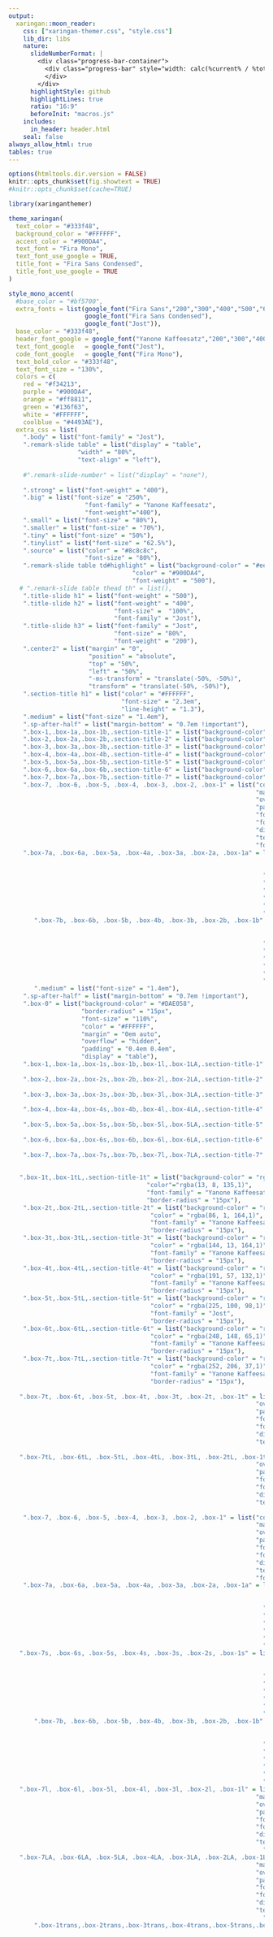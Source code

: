 ```yaml
---
output:
  xaringan::moon_reader:
    css: ["xaringan-themer.css", "style.css"]
    lib_dir: libs
    nature:
      slideNumberFormat: |
        <div class="progress-bar-container">
          <div class="progress-bar" style="width: calc(%current% / %total% * 100%);">
          </div>
        </div>
      highlightStyle: github
      highlightLines: true
      ratio: "16:9"
      beforeInit: "macros.js"
    includes:
      in_header: header.html
    seal: false
always_allow_html: true
tables: true
---
```


```r
options(htmltools.dir.version = FALSE)
knitr::opts_chunk$set(fig.showtext = TRUE)
#knitr::opts_chunk$set(cache=TRUE)
```

```r
library(xaringanthemer)

theme_xaringan(
  text_color = "#333f48",
  background_color = "#FFFFFF",
  accent_color = "#900DA4",
  text_font = "Fira Mono",
  text_font_use_google = TRUE,
  title_font = "Fira Sans Condensed",
  title_font_use_google = TRUE
)

style_mono_accent(
  #base_color = "#bf5700",
  extra_fonts = list(google_font("Fira Sans","200","300","400","500","600"),
                     google_font("Fira Sans Condensed"),
                     google_font("Jost")),
  base_color = "#333f48",
  header_font_google = google_font("Yanone Kaffeesatz","200","300","400","500","600","700"),
  text_font_google   = google_font("Jost"),
  code_font_google   = google_font("Fira Mono"),
  text_bold_color = "#333f48",
  text_font_size = "130%",
  colors = c(
    red = "#f34213",
    purple = "#900DA4",
    orange = "#ff8811",
    green = "#136f63",
    white = "#FFFFFF",
    coolblue = "#4493AE"),
  extra_css = list(
    ".body" = list("font-family" = "Jost"),
    ".remark-slide table" = list("display" = "table",
                   "width" = "80%",
                   "text-align" = "left"),
    
    #".remark-slide-number" = list("display" = "none"),
    
    ".strong" = list("font-weight" = "400"),
    ".big" = list("font-size" = "250%",
                     "font-family" = "Yanone Kaffeesatz",
                     "font-weight"="400"),
    ".small" = list("font-size" = "80%"),
    ".smaller" = list("font-size" = "70%"),
    ".tiny" = list("font-size" = "50%"),
    ".tinylist" = list("font-size" = "62.5%"),
    ".source" = list("color" = "#8c8c8c",
                     "font-size" = "80%"),
    ".remark-slide table td#highlight" = list("background-color" = "#eee1f0",
                                  "color" = "#900DA4",
                                  "font-weight" = "500"),
   # ".remark-slide table thead th" = list(),
    ".title-slide h1" = list("font-weight" = "500"),
    ".title-slide h2" = list("font-weight" = "400",
                             "font-size" =  "100%",
                             "font-family" = "Jost"),
    ".title-slide h3" = list("font-family" = "Jost",
                             "font-size" = "80%",
                             "font-weight" = "200"),
    ".center2" = list("margin" = "0",
                      "position" = "absolute",
                      "top" = "50%",
                      "left" = "50%",
                      "-ms-transform" = "translate(-50%, -50%)",
                      "transform" = "translate(-50%, -50%)"),
    ".section-title h1" = list("color" = "#FFFFFF",
                               "font-size" = "2.3em",
                               "line-height" = "1.3"),
    ".medium" = list("font-size" = "1.4em"),
    ".sp-after-half" = list("margin-bottom" = "0.7em !important"),
    ".box-1,.box-1a,.box-1b,.section-title-1" = list("background-color" = "#5A3D66"),
    ".box-2,.box-2a,.box-2b,.section-title-2" = list("background-color" = "#9442B5"),
    ".box-3,.box-3a,.box-3b,.section-title-3" = list("background-color" = "#4493AE"),
    ".box-4,.box-4a,.box-4b,.section-title-4" = list("background-color" = "#A5AC20"),
    ".box-5,.box-5a,.box-5b,.section-title-5" = list("background-color" = "#DAE058"),
    ".box-6,.box-6a,.box-6b,.section-title-6" = list("background-color" = "#F89441"),
    ".box-7,.box-7a,.box-7b,.section-title-7" = list("background-color" = "#FCCE25"),
    ".box-7, .box-6, .box-5, .box-4, .box-3, .box-2, .box-1" = list("color" = "#FFFFFF",
                                                                    "margin" = "0em auto",
                                                                    "overflow" = "hidden",
                                                                    "padding" = "0.4em 0.4em",
                                                                    "font-weight" = "600",
                                                                    "font-size" = "31px",
                                                                    "display" = "table",
                                                                    "text-align" = "center",
                                                                    "font-family" = "Jost"),
    ".box-7a, .box-6a, .box-5a, .box-4a, .box-3a, .box-2a, .box-1a" = list("color" = "#FFFFFF",
                                                                          "left" = "0px",
                                                                          "overflow" = "hidden",
                                                                      "padding" = "0.4em 0.4em",
                                                                      "font-weight" = "600",
                                                                      "font-size" = "25px",
                                                                      "display" = "table",
                                                                      "text-align" = "center",
                                                                      "font-family" = "Fira Sans"),
       ".box-7b, .box-6b, .box-5b, .box-4b, .box-3b, .box-2b, .box-1b" = list("color" = "#FFFFFF",
                                                                          "left" = "0px",
                                                                          "overflow" = "hidden",
                                                                      "padding" = "0.4em 0.4em",
                                                                      "font-weight" = "600",
                                                                      "font-size" = "25px",
                                                                      "display" = "table",
                                                                      "text-align" = "left",
                                                                      "font-family" = "Fira Sans"),
       ".medium" = list("font-size" = "1.4em"),
    ".sp-after-half" = list("margin-bottom" = "0.7em !important"),
    ".box-0" = list("background-color" = "#DAE058",
                    "border-radius" = "15px",
                    "font-size" = "110%",
                    "color" = "#FFFFFF",
                    "margin" = "0em auto",
                    "overflow" = "hidden",
                    "padding" = "0.4em 0.4em",
                    "display" = "table"),
    ".box-1,.box-1a,.box-1s,.box-1b,.box-1l,.box-1LA,.section-title-1" = list("background-color" = "#5A3D66",
                                                                              "border-radius" = "15px"),
    ".box-2,.box-2a,.box-2s,.box-2b,.box-2l,.box-2LA,.section-title-2" = list("background-color" = "#9442B5",
                                                                              "border-radius" = "15px"),
    ".box-3,.box-3a,.box-3s,.box-3b,.box-3l,.box-3LA,.section-title-3" = list("background-color" = "#4493AE",
                                                                              "border-radius" = "15px"),
    ".box-4,.box-4a,.box-4s,.box-4b,.box-4l,.box-4LA,.section-title-4" = list("background-color" = "#A5AC20",
                                                                              "border-radius" = "15px"),
    ".box-5,.box-5a,.box-5s,.box-5b,.box-5l,.box-5LA,.section-title-5" = list("background-color" = "#DAE058",
                                                                              "border-radius" = "15px"),
    ".box-6,.box-6a,.box-6s,.box-6b,.box-6l,.box-6LA,.section-title-6" = list("background-color" = "#F89441",
                                                                              "border-radius" = "15px"),
    ".box-7,.box-7a,.box-7s,.box-7b,.box-7l,.box-7LA,.section-title-7" = list("background-color" = "#FCCE25",
                                                                              "border-radius" = "15px"),
   
   ".box-1t,.box-1tL,.section-title-1t" = list("background-color" = "rgba(13, 8, 135,0.3)",
                                      "color"="rgba(13, 8, 135,1)",
                                      "font-family" = "Yanone Kaffeesatz",
                                      "border-radius" = "15px"),
    ".box-2t,.box-2tL,.section-title-2t" = list("background-color" = "rgba(86, 1, 164,0.3)",
                                       "color" = "rgba(86, 1, 164,1)",
                                       "font-family" = "Yanone Kaffeesatz",
                                       "border-radius" = "15px"),
    ".box-3t,.box-3tL,.section-title-3t" = list("background-color" = "rgba(144, 13, 164,0.3)",
                                       "color" = "rgba(144, 13, 164,1)",
                                       "font-family" = "Yanone Kaffeesatz",
                                       "border-radius" = "15px"),
    ".box-4t,.box-4tL,.section-title-4t" = list("background-color" = "rgba(191, 57, 132,0.3)",
                                       "color" = "rgba(191, 57, 132,1)",
                                       "font-family" = "Yanone Kaffeesatz",
                                       "border-radius" = "15px"),
    ".box-5t,.box-5tL,.section-title-5t" = list("background-color" = "rgba(225, 100, 98,0.3)",
                                       "color" = "rgba(225, 100, 98,1)",
                                       "font-family" = "Jost",
                                       "border-radius" = "15px"),
    ".box-6t,.box-6tL,.section-title-6t" = list("background-color" = "rgba(248, 148, 65,0.3)",
                                       "color" = "rgba(248, 148, 65,1)",
                                       "font-family" = "Yanone Kaffeesatz",
                                       "border-radius" = "15px"),
    ".box-7t,.box-7tL,.section-title-7t" = list("background-color" = "rgba(252, 206, 37,0.3)",
                                       "color" = "rgba(252, 206, 37,1)",
                                       "font-family" = "Yanone Kaffeesatz",
                                       "border-radius" = "15px"),
   
   ".box-7t, .box-6t, .box-5t, .box-4t, .box-3t, .box-2t, .box-1t" = list("margin" = "0em auto",
                                                                    "overflow" = "hidden",
                                                                    "padding" = "0.4em 0.4em",
                                                                    "font-weight" = "600",
                                                                    "font-size" = "25px",
                                                                    "display" = "table",
                                                                    "text-align" = "center"),
   
   ".box-7tL, .box-6tL, .box-5tL, .box-4tL, .box-3tL, .box-2tL, .box-1tL" = list("margin" = "0em auto",
                                                                    "overflow" = "hidden",
                                                                    "padding" = "0.4em 0.4em",
                                                                    "font-weight" = "600",
                                                                    "font-size" = "50px",
                                                                    "display" = "table",
                                                                    "text-align" = "center"),
   
    ".box-7, .box-6, .box-5, .box-4, .box-3, .box-2, .box-1" = list("color" = "#FFFFFF",
                                                                    "margin" = "0em auto",
                                                                    "overflow" = "hidden",
                                                                    "padding" = "0.4em 0.4em",
                                                                    "font-weight" = "600",
                                                                    "font-size" = "31px",
                                                                    "display" = "table",
                                                                    "text-align" = "center",
                                                                    "font-family" = "Jost"),
    ".box-7a, .box-6a, .box-5a, .box-4a, .box-3a, .box-2a, .box-1a" = list("color" = "#FFFFFF",
                                                                          "left" = "0px",
                                                                          "overflow" = "hidden",
                                                                      "padding" = "0.4em 0.4em",
                                                                      "font-weight" = "600",
                                                                      "font-size" = "25px",
                                                                      "display" = "table",
                                                                      "text-align" = "center",
                                                                      "font-family" = "Yanone Kaffeesatz"),
   ".box-7s, .box-6s, .box-5s, .box-4s, .box-3s, .box-2s, .box-1s" = list("color" = "#FFFFFF",
                                                                          "left" = "0px",
                                                                          "overflow" = "hidden",
                                                                      "padding" = "0.2em 0.2em",
                                                                      "font-weight" = "400",
                                                                      "font-size" = "100%",
                                                                      "display" = "inline",
                                                                      "text-align" = "center",
                                                                      "font-family" = "Yanone Kaffeesatz"),
       ".box-7b, .box-6b, .box-5b, .box-4b, .box-3b, .box-2b, .box-1b" = list("color" = "#FFFFFF",
                                                                          "left" = "0px",
                                                                          "overflow" = "hidden",
                                                                      "padding" = "0.4em 0.4em",
                                                                      "font-weight" = "600",
                                                                      "font-size" = "25px",
                                                                      "display" = "table",
                                                                      "text-align" = "left",
                                                                      "font-family" = "Yanone Kaffeesatz"),
   ".box-7l, .box-6l, .box-5l, .box-4l, .box-3l, .box-2l, .box-1l" = list("color" = "#FFFFFF",
                                                                    "margin" = "0em auto",
                                                                    "overflow" = "hidden",
                                                                    "padding" = "0.4em 0.4em",
                                                                    "font-weight" = "600",
                                                                    "font-size" = "45px",
                                                                    "display" = "table",
                                                                    "text-align" = "center",
                                                                      "font-family" = "Yanone Kaffeesatz"),
   ".box-7LA, .box-6LA, .box-5LA, .box-4LA, .box-3LA, .box-2LA, .box-1LA" = list("color" = "#FFFFFF",
                                                                    "margin" = "0em auto",
                                                                    "overflow" = "hidden",
                                                                    "padding" = "0.4em 0.4em",
                                                                    "font-weight" = "600",
                                                                    "font-size" = "55px",
                                                                    "display" = "table",
                                                                    "text-align" = "center",
                                                                      "font-family" = "Yanone Kaffeesatz"),
       ".box-1trans,.box-2trans,.box-3trans,.box-4trans,.box-5trans,.box-6trans,.box-7trans" = list("background-color" = "#FFFFFF",
                                                                                                 "font-family" = "Yanone Kaffeesatz",
                                                                                                 "border-radius" = "15px",
                                                                                                 "margin" = "0em auto",
                                                                                                 "overflow" = "hidden",
                                                                                                 "padding" = "0.4em 0.4em",
                                                                                                 "font-weight" = "600",
                                                                                                 "font-size" = "24px",
                                                                                                 "display" = "table",
                                                                                                 "text-align" = "center",
                                                                                                 "border-width" = "thick",
                                                                                                 "color" = "#333f48"),
   
       ".box-1Trans,.box-2Trans,.box-3Trans,.box-4Trans,.box-5Trans,.box-6Trans,.box-7Trans" = list("background-color" = "#FFFFFF",
                                                                                                 "font-family" = "Yanone Kaffeesatz",
                                                                                                 "border-radius" = "15px",
                                                                                                 "margin" = "0em auto",
                                                                                                 "overflow" = "hidden",
                                                                                                 "padding" = "0.4em 0.4em",
                                                                                                 "font-weight" = "600",
                                                                                                 "font-size" = "51px",
                                                                                                 "display" = "table",
                                                                                                 "text-align" = "center",
                                                                                                 "border-width" = "thick",
                                                                                                 "color" = "#333f48"),
   
       ".box-1transl,.box-2transl,.box-3transl,.box-4transl,.box-5transl,.box-6transl,.box-7transl" = list("background-color" = "#FFFFFF",
                                                                                                           "font-family" = "Yanone Kaffeesatz",
                                                                                                           "border-radius" = "15px",
                                                                                                           "left" = "0px",
                                                                                                           "overflow" = "hidden",
                                                                                                           "padding" = "0.4em 0.4em",
                                                                                                           "font-weight" = "600",
                                                                                                           "font-size" = "31px",
                                                                                                           "display" = "table",
                                                                                                           "text-align" = "left",
                                                                                                           "border-width" = "thick",
                                                                                                           "color" = "#333f48"),
   
   
    ".box-1trans,.box-1transl,.box-1Trans" = list("border"="5px solid #5A3D66"),
    ".box-2trans,.box-2transl,.box-2Trans" = list("border"="5px solid #9442B5"),
    ".box-3trans,.box-3transl,.box-3Trans" = list("border"="5px solid #4493AE"),
    ".box-4trans,.box-4transl,.box-4Trans" = list("border"="5px solid #A5AC20"),
    ".box-5trans,.box-5transl,.box-5Trans" = list("border"="5px solid #DAE058"),
    ".box-6trans,.box-6transl,.box-6Trans" = list("border"="5px solid rgba(248, 148, 65,1)"),
    ".box-7trans,.box-7transl,.box-7Trans" = list("border"="5px solid rgba(252, 206, 37,1)"),
   
   ".image-80 img" = list("scale" = "80%"),
   ".pull-left-little_l" = list("float" = "left",
                                "width" = "57%"),
   ".pull-right-little_l" = list("float" = "right",
                                "width" = "37%"),
   ".pull-left-little_r" = list("float" = "left",
                                "width" = "27%"),
   ".pull-right-little_r" = list("float" = "right",
                                "width" = "67%")

  )
)

#,"li" = list("font-size" = "150%")
#    "li" = list("font-size" = "110%"),
#    "ul" = list("font-size" = "110%"),
#color palette
#5601A4
#900DA4
#F89441
#FCCE25
```

```r
library(knitr)
library(showtext)
library(xaringanExtra)

options(knitr.table.format = "html") 

#xaringanExtra::use_scribble()

```

```r
font_add_google("Fira Sans Condensed", "Fira Sans Condensed")
font_add_google("Fira Sans", "Fira Sans")
font_add_google("Jost", "Jost")
```

```r
library(tidyverse)
library(ggthemes)
library(ggplot2)
library(firasans)
library(hrbrthemes)
library(extrafont)
library(RColorBrewer)
library(viridis)
library(firasans)
library(hrbrthemes)
library(extrafont)
library(gridExtra)
library(pBrackets)
library(patchwork)
library(kableExtra)

#loadfonts(device = "win")

options(scipen = 0)
```

class: inverse, center, middle

<br>

.left[
<h1 class="title-own">Beyond Exclusion:<br/>The Role of High-Stake Testing on Attendance the Day of the Test</h1>]

.pull-left-little_l[
<br>
<br>
<br>
<br>
<br>
<br>

.left[.small[AEFP Conference<br>March 14th, 2024]]]

.pull-right-little_l[
<br>
.small[.right[Magdalena Bennett&nbsp;&nbsp;&nbsp;<br>*The University of Texas at Austin*&nbsp;&nbsp;&nbsp;]]

<br>
.small[.right[Christopher Neilson&nbsp;&nbsp;&nbsp;<br>*Yale University*&nbsp;&nbsp;&nbsp;]]

<br>
.small[.right[Nicolás Rojas&nbsp;&nbsp;&nbsp;<br>*Columbia University*&nbsp;&nbsp;&nbsp;]]

]
<br>
<br>
<br>


---
# Motivation

- Results from **.coolblue[high-stakes tests]** widely used in education policy
   
   - E.g. funding, promotions, school closures, school choice, etc.
<br>
<br>
--

- **.coolblue[Assumption]**: Standardize tests used as a proxy of school quality
<br>
<br>
--

- **.coolblue[Multiple issues]** with the use of standardized tests:

  - Teaching to the test/explicit cheating.
  
  - Correlation with SES.
  
  - **.coolblue[Non-representative patterns of attendance.]**
  
---
# Motivation

- Prior literature related to student exclusion:

  - Reclassification of low-performers as students with disabilities .small[(e.g. Figlio & Loeb, 2011; Figlio & Getzler, 2007; Cullen & Reback, 2006)]
  - Use of disciplinary measures to exclude low-performers .small[(Figlio, 2006)]

--
<br>
<br>
- Some studies analyzing the **.coolblue[effect of attendance manipulation in Chile]**
  
  - Distortion in quality signals .small[(Cuesta et al., 2020)]
  - Manipulation for specific vulnerable schools (SEP) to raise scores .small[(Feigenberg et al., 2019; Quezada & Hippel, 2017)]

--
<br>
<br>
- Schools have **.coolblue[incentives]** to game the system

  - Especially in **.coolblue[high-accountability settings]**

---
# This paper

**.coolblue[Attendance Patterns]**

- Event study approach:

  - *How do these exclusions patterns look like? Are these the same for every (type of) school and every grade?*
  
  - Focus beyond bottom performers
  
  - Robustness checks for alternative mechanisms

--

**.coolblue[Imputation Policies]**

- Machine learning prediction:

  - Identification of schools that are most likely gaming the system
  
  - Consequences of blanket policies in imputation of scores

---
background-position: 50% 50%
class: left, middle, inverse
<br>
<br>
<br>
<br>
<br>
<br>
<br>
.big[
Context of the Study and Data
]

---
# The Chilean context: Standardized testing

- Chile has a **.coolblue[universal voucher system]** (school choice)

--
<br>
<br>

- Universal standardized testing since 1980's (SIMCE)
  
  - For all 4th graders; then extended to other grades.

--
<br>
<br>

- SIMCE as **.coolblue[high-stake]** testing:

  - Results widely available in a universal voucher system
  
  - Tied to teachers' bonuses
  
  - Tied to budget restrictions and school closures
  
---
# Data Available

- **.coolblue[Standardized tests 2011-2018 (SIMCE)]**

  - Scores at student and school level for different subjects (Math, Language, History, and Science)
  
  - Student's socioeconomic characterization (parental questionnaire)

--
<br>
<br>

- **.coolblue[Daily attendance data 2011-2018 (SIGE)]**

  - Use for voucher payments (each day has &#126; 2.5 million records)
  
--
<br>
<br>

- **.coolblue[GPA Performance 2011-2018 (Rendimiento)]**

  - Use GPA performance deciles within school-grade
  
--

**.coolblue[Summary:]** $\approx$ 5,500 schools per year, across 5 grades (2nd-10th) $\rightarrow$ over 1,000,000 students per year.


---
background-position: 50% 50%
class: left, middle, inverse
<br>
<br>
<br>
<br>
<br>
<br>
<br>
.big[
Attendance Patterns for the Day of the Test
]


---
# Empirical approach for difference in attendance

- Event study centered around the day of the test (T=0):

$$Y_{ipsgt} = \sum_{P=1}^5\sum_{T=-4}^5 \tau^{PT}D^{PT}_{ipsgt} + \gamma_{pt} +\alpha_i + \epsilon_{ipsgt}$$

Where
- $Y_{ipsgt}$: Binary attendance for student $i$, from GPA group $p$, in school $s$ and grade $g$, for day $t$.

- $D^{PT}_{ipsgt}$: Indicator variables (lags and leads) for students that belong to a tested grade.

---
# Clear difference in attendance by performance for 2nd grade

```r
library(ggplot2)
library(tidyverse)
library(hrbrthemes)
library(firasans)
library(haven)
library(scales)
library(patchwork)

# Directories
dir_data <- "C:/Users/mc72574/Dropbox/UT/UT Research/Asistencia/archivos_mai_18032022/"
dir_output <- "C:/Users/mc72574/Dropbox/Hugo/Sites/presentations/content/presentations/Attendance/Salem_20220405/images/"

# Color palettes:
text_color <- "#333f48"
#cols <- c("#0D0887","#5601A4","#900DA4","#BF3984","#E16462","#F89441","#FCCE25")
#cols <- c("#003f5c","#58508d","#bc5090","#ff6361","#ffa600")
cols <- c("#5A3D66","#9442B5","#4493AE","#A5AC20","#DAE058")

results <- haven::read_dta(paste0(dir_data, "results.dta"))


# Builds a function that generates a graph 
graph_maker <- function(nyear, ngrado){
  graph <- ggplot(data = results %>% 
                    filter(agno == nyear & grado == ngrado & mod == 3 & gpa == 1)) + 
    geom_line(aes( y = est*100, x = t,  color = "LP (D1)")) + 
    geom_line(aes( y = cil*100, x = t, color = "LP (D1)"), linetype = "dashed") +
    geom_line(aes( y = ciu*100, x = t, color = "LP (D1)"), linetype = "dashed") +
    geom_point(aes( y = est*100, x = t, color = "LP (D1)", fill = "LP (D1)"), size = 3, pch=21, stroke = 1.1) + 
    geom_line(data = results %>% 
                filter(agno == nyear & grado == ngrado & mod == 3 & gpa == 4), aes( y = est*100, x = t, color = "HP (D10)")) + 
    geom_line(data = results %>% 
                filter(agno == nyear & grado == ngrado & mod == 3 & gpa == 4), aes( y = cil*100, x = t, color = "HP (D10)"), linetype = "dashed") +
    geom_line(data = results %>% 
                filter(agno == nyear & grado == ngrado & mod == 3 & gpa == 4), aes( y = ciu*100, x = t, color = "HP (D10)"), linetype = "dashed") +
    geom_point(data = results %>% 
                 filter(agno == nyear & grado == ngrado & mod == 3 & gpa == 4), aes( y = est*100, x = t, color = "HP (D10)",
                                                                                     fill = "HP (D10)"),
               size = 3, pch = 21, stroke = 1.1) + 
    geom_hline(yintercept = 0) + 
    #geom_hline(yintercept = -4, color = "gray" ) + 
    #geom_hline(yintercept = 4, color = "gray") + 
    geom_vline(xintercept = 0, color = text_color, linetype = "dashed", lwd = 0.8) +
    scale_x_continuous( labels = scales::number_format(accuracy = 1), breaks = -5:5 ) +
    scale_y_continuous( breaks = seq(from = -8, to = 8, by = 2), lim = c(-8, 8), 
                        labels = dollar_format(suffix = "", prefix = "") ) + 
    xlab("Days since test") + ylab("Event study estimate (pp)")+
    theme_ipsum_fsc() +
    theme(plot.margin=unit(c(1,1,1.5,1.2),"cm"),
          panel.grid.major.x = element_blank(),
          panel.grid.minor.x = element_blank(),
          #panel.grid.major.y = element_blank(),
          panel.grid.minor.y = element_blank(),
          axis.line = element_line(colour = "dark grey"))+
    scale_color_manual(values=c(cols[3], cols[4]), name = "Estimate",
                       labels = c("10th GPA Decile", "1st GPA Decile")) + 
    scale_fill_manual(values=c(alpha(cols[3],0.8), alpha(cols[4],0.8)), name = "Estimate",
                      labels = c("10th GPA Decile", "1st GPA Decile")) + 
    theme(legend.position = c(0.9,0.9)) +
    theme(axis.title.x = element_text(size=18),#margin = margin(t = 10, r = 0, b = 0, l = 0)),
          axis.text.x = element_text(size=14),
          axis.title.y = element_text(size=18),#margin = margin(t = 0, r = 10, b = 0, l = 0)),
          axis.text.y = element_text(size=14),
          plot.title = element_text(size=30),
          legend.title = element_blank())
  if (ngrado != 2) {
    graph <- graph + geom_vline(xintercept = 1, color = text_color, linetype = "dashed", lwd=0.8) 
  }
  return(graph)
}

g2 <- graph_maker(2014, 2) #+ ggtitle("2nd grade") + theme(plot.title = element_text(hjust = 0))
g4 <- graph_maker(2014, 4) #+ ggtitle("4th grade") + theme(plot.title = element_text(hjust = 0))
g6 <- graph_maker(2014, 6) #+ ggtitle("6th grade") + theme(plot.title = element_text(hjust = 0))
g8 <- graph_maker(2014, 8) #+ ggtitle("8th grade") + theme(plot.title = element_text(hjust = 0))
g10 <- graph_maker(2014, 10) #+ ggtitle("10th grade") + theme(plot.title = element_text(hjust = 0))

g2
```

---
# No effect on lower performers for 10th grade

```r
g10
```

---
# Attendance patterns differ by grade

```r
library(lemon)

temp1 <- haven::read_dta(paste0(dir_data, "temp_t3.dta"))
round_esp <- function(var){
  trunc(round(var, digits = 2)*100)/100
}
# Data to build the graph 
data_graph1 <- temp1 %>%
  dplyr::select(- stakes) %>% 
  filter(agno == 2014) %>%  
  pivot_longer(.,  starts_with("est") | starts_with("se") | starts_with("pval"), names_to = "variable", values_to = "est") %>% 
  mutate(variable = as.factor(variable)) %>% 
  mutate(variable = recode_factor(variable, `est1` = "D1", `est2` = "D2", `est3` = "D3D8", `est4` = "D9", `est5` = "D10", `est98` = "D10-D1", `est97` = "All")) %>% 
  filter(str_detect(variable, "se") == F & str_detect(variable, "pval") == F) %>%
  mutate(est = est*100) 

data_graph2 <- temp1 %>%
  dplyr::select(- stakes) %>% 
  filter(agno == 2014) %>%  
  pivot_longer(.,  starts_with("est") | starts_with("se") | starts_with("pval"), names_to = "variable", values_to = "se") %>% 
  mutate(variable = as.factor(variable)) %>% 
  mutate(variable = recode_factor(variable, `se1` = "D1", `se2` = "D2", `se3` = "D3D8", `se4` = "D9", `se5` = "D10", `se98` = "D10-D1", `se97` = "All")) %>% 
  filter(str_detect(variable, "est") == F & str_detect(variable, "pval") == F) %>%
  mutate(se = se*100) 

data_graph = left_join(data_graph1, data_graph2, by = c("grado", "agno", "variable"))
  
data_graph = data_graph %>% mutate(cih = est+1.96*se,
                                   cil = est-1.96+se)

gr <- data_graph  %>% 
  filter(variable != "All" & variable != "D10-D1") %>% 
  mutate(grado = as.factor(grado) %>% 
           forcats::fct_relevel("6", "8", "10", "2", "4") %>% 
           recode_factor(`6` = "6th Grade", `8` = "8th Grade", `10` = "10th Grade", `2` = "2nd Grade", `4` = "4th Grade"),
         variable =  variable %>% recode_factor(`D1` = "1st Decile", `D2` = "2nd Decile", `D3D8` = "3rd-8th Decile", `D9` = "9th decile", `D10` = "10th decile")) %>% 
  ggplot(., aes(x = variable, y = est)) +
  geom_segment( aes(x = variable, xend = variable, y = est-1.96*se, yend = est + 1.96*se), color = "grey") + 
    geom_hline(yintercept = 0, color = "grey") + 
  geom_hline(yintercept = 0, color = "grey") +  
  geom_hline(yintercept = -4, color = "grey90") +
  geom_hline(yintercept = -6, color = "grey90") + 
  geom_hline(yintercept = 4, color = "grey90") +  
  geom_hline(yintercept = 6, color = "grey90") +
  geom_hline(yintercept = -2, color = "grey90") +
  geom_hline(yintercept = 2, color = "grey90") + 
  geom_point( aes(x = variable, y = est, color = variable, fill=variable), pch = 21, size = 1, stroke = 1.1) +
  #theme_light() +
  theme(
    panel.grid.major.x = element_blank(),
    panel.border = element_blank(),
    axis.ticks.x = element_blank()
  ) +
  xlab("\n GPA Performance") +
  ylab("Change in Attendance (pp) \n") + theme_ipsum_fsc() + 
  scale_y_continuous(limits= c(-8, 4), breaks =  seq(from = -8, to = 4, by = 2), labels = dollar_format(suffix = "", prefix = "")) + 
  facet_wrap(~grado, ncol = 3, as.table = F) + 
  scale_colour_discrete("GPA") + 
  theme(legend.title.align=0.5) + 
  scale_x_discrete(labels=c("1st Decile" = "D1", "2nd Decile" = "D2", "3rd-8th Decile" = "D3D8",
                            "9th decile" = "D9", "10th decile" = "D10")) + 
  scale_color_manual("GPA", values = c(cols[1], cols[2], cols[3], cols[4], cols[5])) + 
  scale_fill_manual("GPA", values = c(alpha(cols[1],0.8), alpha(cols[2],0.8), alpha(cols[3],0.8), 
                                      alpha(cols[4],0.8), alpha(cols[5],0.8))) + 
  theme_ipsum_fsc(plot_title_face = "bold",plot_title_size = 20) +
  labs(caption = "Note: 95% CI in grey. \n These results are for the year 2014.", color = text_color) +
      theme(plot.margin=unit(c(1,1,1.5,1.2),"cm"),
          panel.grid.major.x = element_blank(),
          panel.grid.minor.x = element_blank(),
          panel.grid.major.y = element_blank(),
          panel.grid.minor.y = element_blank(),
          axis.line = element_line(colour = "dark grey")) +
  theme(axis.text=element_text(size = 14), axis.title = element_text(size = 16,face="bold")) + 
  theme(legend.title = element_text(size = 14, face = "bold"), 
        legend.text = element_text( size = 12),
        strip.text = element_text(size = 14, family = "Fira Sans Condensed"), 
        plot.caption = element_text(size = 12))

shift_legend2 <- function(p) {
  # ...
  # to grob
  gp <- ggplotGrob(p)
  facet.panels <- grep("^panel", gp[["layout"]][["name"]])
  empty.facet.panels <- sapply(facet.panels, function(i) "zeroGrob" %in% class(gp[["grobs"]][[i]]))
  empty.facet.panels <- facet.panels[empty.facet.panels]
  
  # establish name of empty panels
  empty.facet.panels <- gp[["layout"]][empty.facet.panels, ]
  names <- empty.facet.panels$name
  # example of names:
  #[1] "panel-3-2" "panel-3-3"
  
  # now we just need a simple call to reposition the legend
  reposition_legend(p, 'center', panel=names)
}

shift_legend2(gr)
```

---
# Potential mechanisms that explain these patterns

<br>

- Students are **.coolblue[excluded due to other reasons]** (justified)


- Low-performing students are **.coolblue[less aware of the test]**


- Students experience a **.coolblue[disutility from testing]**


- Schools directly **.coolblue[(des)incentivize attendance of (lower)higher performers]**

---
# Differences in communication and incentives between high and low performers

- 2017 survey for students in test-taking grades.

```r
tab4th <- read.csv("https://raw.githubusercontent.com/maibennett/presentations/main/content/presentations/Attendance/Salem_20220405/images/survey_4th.csv")

tab10th <- read.csv("https://raw.githubusercontent.com/maibennett/presentations/main/content/presentations/Attendance/Salem_20220405/images/survey_10th.csv")

kableExtra::kable(tab4th, align = "lcccc", caption = "Results for 4th Grade",
             col.names = c('GPA Decile', 'Told', 'Notification', 'Preparation', 'Grades'), format = "html") %>% 
  kable_paper(bootstrap_options = c("hover","condensed"), full_width = FALSE)
```


---
# Differences in communication and incentives between high and low performers

- 2017 survey for students in test-taking grades.

```r
tab10th %>% kbl(align = "lcccc", caption = "Results for 10th Grade",
             col.names = c('GPA Decile', 'Told', 'Notification', 'Preparation', 'Grades'), format = "html") %>% 
  kable_paper(bootstrap_options = c("hover","condensed"), full_width = FALSE)
```

---
# No evidence of self-selection from students because of testing

.pull-left[
- Students experience a **.coolblue[disutility from testing]**?

  - Use of **.coolblue[no-stake test]** applied to schools (~300 schools per year) $\rightarrow$ No effect on attendance

]

.pull-right[
.small[
```r
tab_no_stakes <- read.csv("https://raw.githubusercontent.com/maibennett/presentations/main/content/presentations/Attendance/Salem_20220405/data/no_stake_results.csv")

kableExtra::kable(tab_no_stakes, align = "lccccc", caption = "Results for No-Stakes Test",
             col.names = c('Grade - Year', 'D1', 'D2', 'D3D8', 'D9', 'D10'), format = "html") %>% 
  kable_paper(bootstrap_options = c("hover","condensed"), full_width = FALSE)
```
]
]

---
background-position: 50% 50%
class: left, middle, inverse
<br>
<br>
<br>
<br>
<br>
<br>
<br>
.big[
Predicting the Counterfactual
]

---
# How do these results compare to predicted counterfactual?

- Can we use **.coolblue[this existing rich panel data]** to predict attendance on the day of the test *as if it was a regular day*?

--
<br>
<br>

- Use **.coolblue[GPBoost]** (Sigrist, 2020) with panel data for **.coolblue[attendance prediction]** 
  
  - Combines Gaussian Processes and Gradient Boosting.
  
  - Model includes random effects for both student and date.
  
  - Predictor variables include day of the week, grade, GPA group, and sibling's attendance. 
  
--
<br>
<br>

- Use data between 1st and 5th grade (2017) in the Metropolitan region - 4th grade is treated: 

  - Data **.coolblue[before]** the test to **.coolblue[predict attendance on the day of the test]**.


---
# Overall predictions over performance distribution

```r
dir_data2 = "C:/Users/mc72574/Dropbox/UT/UT Research/Asistencia/"

df_final= read.csv(paste0(dir_data2,"data/working/boxplot_data_xgboost2017_v7.csv"))

df_final = read.csv("https://raw.githubusercontent.com/maibennett/presentations/main/content/presentations/Attendance/AEFP_2024/data/boxplot_data_xgboost2017_v7.csv")

df_final$GPA_pos = factor(df_final$GPA_pos, levels = c("D1","D2","D3D8","D9","D10"))

df_final = df_final %>% mutate(upper = mean_outcome + sd_outcome,
                               lower = mean_outcome - sd_outcome,
                               upper = ifelse(upper>1, 1, upper))

df_final2 = df_final %>% group_by(GPA_pos, grade_treat) %>%
  mutate(diff_mean = mean_outcome[1] - mean_outcome[2]) %>% ungroup()

g1 = ggplot(data = df_final, aes(x = GPA_pos, y = mean_outcome*100, fill = factor(type), color = factor(type))) + 
  geom_point(pch = 21, position = position_dodge(width = 1), alpha=.6, size = 4) +
  geom_errorbar(aes(x=GPA_pos, ymin=(lower)*100, 
                    ymax=(upper)*100, color = factor(type)), 
                width=0.2, alpha=0.9, linewidth=0.6,
                position = position_dodge(width = 1))+
  geom_vline(aes(xintercept = 1.5), lty = 2, color = "lightgrey") +
  geom_vline(aes(xintercept = 2.5), lty = 2, color = "lightgrey") +
  geom_vline(aes(xintercept = 3.5), lty = 2, color = "lightgrey") +
  geom_vline(aes(xintercept = 4.5), lty = 2, color = "lightgrey") +
  scale_y_continuous(limits=c(0,100),oob = rescale_none) +
  scale_color_manual(values = c(cols[3],cols[5])) +
  scale_fill_manual(values = c(alpha(cols[3],0.8),alpha(cols[5],0.8))) +
  theme_bw()+
  xlab("GPA deciles") + ylab("% Attendance") +
  #ggplot2::annotate("text", x = 10, y = 6, label = "Adj. R2 = 0.48", size = 6, colour = "dark grey", hjust=0,family="Fira Sans Condensed") +
  theme_ipsum_fsc(plot_title_face = "bold",plot_title_size = 24) + #plain
  theme(plot.margin=unit(c(1,1,1.5,1.2),"cm"),
        panel.grid.major.x = element_blank(),
        panel.grid.minor.x = element_blank(),
        panel.grid.major.y = element_blank(),
        panel.grid.minor.y = element_blank(),
        axis.line = element_line(colour = "dark grey"))+
  theme(axis.title.x = element_text(size=14),#margin = margin(t = 10, r = 0, b = 0, l = 0)),
        axis.text.x = element_text(size=14),
        axis.title.y = element_text(size=14),#margin = margin(t = 0, r = 10, b = 0, l = 0)),
        axis.text.y = element_text(size=14),legend.position=c(0.08,0.15),
        legend.title = element_blank(),
        legend.text = element_text(size=13),
        legend.background = element_rect(fill="white",colour ="white"),
        title = element_text(size=14)) +
    geom_rect(data = df_final[df_final$grade_treat == TRUE, ], 
            aes(xmin = -Inf, xmax = Inf, ymin = -Inf, ymax = Inf), 
            fill = "white", color = "white") + # Covering the entire right facet
  facet_wrap(~factor(grade_treat, levels = c(FALSE,TRUE), labels = c("Non-tested grade","Tested grade")))


g11 = ggplot(data = df_final[df_final$grade_treat==FALSE,], 
            aes(x = GPA_pos, y = mean_outcome*100, fill = factor(type), 
                color = factor(type))) + 
  geom_point(pch = 21, position = position_dodge(width = 1), alpha=.6, size = 4) +
  geom_errorbar(aes(x=GPA_pos, ymin=(lower)*100, 
                    ymax=(upper)*100, color = factor(type)), 
                width=0.2, alpha=0.9, linewidth=0.6,
                position = position_dodge(width = 1))+
  geom_vline(aes(xintercept = 1.5), lty = 2, color = "lightgrey") +
  geom_vline(aes(xintercept = 2.5), lty = 2, color = "lightgrey") +
  geom_vline(aes(xintercept = 3.5), lty = 2, color = "lightgrey") +
  geom_vline(aes(xintercept = 4.5), lty = 2, color = "lightgrey") +
  scale_y_continuous(limits=c(0,100),oob = rescale_none) +
  scale_color_manual(values = c(cols[3],cols[5])) +
  scale_fill_manual(values = c(alpha(cols[3],0.8),alpha(cols[5],0.8))) +
  theme_bw()+
  xlab("GPA deciles") + ylab("% Attendance") +
  #ggplot2::annotate("text", x = 10, y = 6, label = "Adj. R2 = 0.48", size = 6, colour = "dark grey", hjust=0,family="Fira Sans Condensed") +
  theme_ipsum_fsc(plot_title_face = "bold") + ggtitle("Non-tested grade") + 
  theme(plot.margin=unit(c(1,1,1.5,1.2),"cm"),
        panel.grid.major.x = element_blank(),
        panel.grid.minor.x = element_blank(),
        panel.grid.major.y = element_blank(),
        panel.grid.minor.y = element_blank(),
        axis.line = element_line(colour = "dark grey"))+
  theme(axis.title.x = element_text(size=14),#margin = margin(t = 10, r = 0, b = 0, l = 0)),
        axis.text.x = element_text(size=14),
        axis.title.y = element_text(size=14),#margin = margin(t = 0, r = 10, b = 0, l = 0)),
        axis.text.y = element_text(size=14),legend.position=c(0.15,0.15),
        legend.title = element_blank(),
        legend.text = element_text(size=13),
        legend.background = element_rect(fill="white",colour ="white"),
        title = element_text(size=14))


g12 = ggplot(data = df_final[df_final$grade_treat==FALSE,], 
            aes(x = GPA_pos, y = mean_outcome*100, fill = factor(type), 
                color = factor(type))) + 
  geom_point(pch = 21, position = position_dodge(width = 1), alpha=.6, size = 4) +
  geom_errorbar(aes(x=GPA_pos, ymin=(lower)*100, 
                    ymax=(upper)*100, color = factor(type)), 
                width=0.2, alpha=0.9, linewidth=0.6,
                position = position_dodge(width = 1))+
  geom_vline(aes(xintercept = 1.5), lty = 2, color = "lightgrey") +
  geom_vline(aes(xintercept = 2.5), lty = 2, color = "lightgrey") +
  geom_vline(aes(xintercept = 3.5), lty = 2, color = "lightgrey") +
  geom_vline(aes(xintercept = 4.5), lty = 2, color = "lightgrey") +
  scale_y_continuous(limits=c(0,100),oob = rescale_none) +
  scale_color_manual(values = c(cols[3],cols[5])) +
  scale_fill_manual(values = c(alpha(cols[3],0.8),alpha(cols[5],0.8))) +
  theme_bw()+
  xlab("GPA deciles") + ylab("% Attendance") +
  #ggplot2::annotate("text", x = 10, y = 6, label = "Adj. R2 = 0.48", size = 6, colour = "dark grey", hjust=0,family="Fira Sans Condensed") +
  theme_ipsum_fsc(plot_title_face = "bold") + ggtitle("") + 
  theme(plot.margin=unit(c(1,1,1.5,1.2),"cm"),
        panel.grid.major.x = element_blank(),
        panel.grid.minor.x = element_blank(),
        panel.grid.major.y = element_blank(),
        panel.grid.minor.y = element_blank(),
        axis.line = element_blank())+
  theme(axis.title.x = element_blank(),#margin = margin(t = 10, r = 0, b = 0, l = 0)),
        axis.text.x = element_blank(),
        axis.title.y = element_blank(),#margin = margin(t = 0, r = 10, b = 0, l = 0)),
        axis.text.y = element_blank(),legend.position="none",
        legend.title = element_blank(),
        legend.text = element_blank(),
        legend.background = element_rect(fill="white",colour ="white"),
        title = element_blank()) +
    geom_rect(data = df_final[df_final$grade_treat == TRUE, ], 
            aes(xmin = -Inf, xmax = Inf, ymin = -Inf, ymax = Inf), 
            fill = "white", color = "white")



g2 = ggplot(data = df_final2, aes(x = GPA_pos, y = diff_mean*100)) + 
    geom_hline(aes(yintercept = 0), lty = 1, color = "grey") +
  geom_point(pch = 22, alpha=.6, size = 3, color = cols[1], 
             fill = alpha(cols[1],0.6)) +
  geom_vline(aes(xintercept = 1.5), lty = 2, color = "lightgrey") +
  geom_vline(aes(xintercept = 2.5), lty = 2, color = "lightgrey") +
  geom_vline(aes(xintercept = 3.5), lty = 2, color = "lightgrey") +
  geom_vline(aes(xintercept = 4.5), lty = 2, color = "lightgrey") +
  scale_y_continuous(limits=c(-5,5),oob = rescale_none, breaks = c(-5, 0, 5)) +
  theme_bw()+
  xlab("") + ylab(expression(Delta* " Obs - Pred")) +
  #ggplot2::annotate("text", x = 10, y = 6, label = "Adj. R2 = 0.48", size = 6, colour = "dark grey", hjust=0,family="Fira Sans Condensed") +
  theme_ipsum_fsc(plot_title_face = "bold",plot_title_size = 24) + #plain
  theme(plot.margin=unit(c(1,1,1.5,1.2),"cm"),
        panel.grid.major.x = element_blank(),
        panel.grid.minor.x = element_blank(),
        panel.grid.major.y = element_blank(),
        panel.grid.minor.y = element_blank(),
        axis.line.y = element_line(colour = "dark grey"),
        axis.line.x = element_blank())+
  theme(axis.title.x = element_blank(),#margin = margin(t = 10, r = 0, b = 0, l = 0)),
        axis.text.x = element_blank(),
        axis.title.y = element_text(size=14),#margin = margin(t = 0, r = 10, b = 0, l = 0)),
        axis.text.y = element_text(size=14),legend.position=c(0.1,0.1),
        legend.title = element_blank(),
        legend.text = element_text(size=15),
        legend.background = element_rect(fill="white",colour ="white"),
        title = element_blank(),
        strip.text = element_blank()) +
      geom_rect(data = df_final2[df_final2$grade_treat == TRUE, ], 
            aes(xmin = -Inf, xmax = Inf, ymin = -Inf, ymax = Inf), 
            fill = "white", color = "white") + # Covering the entire right facet
  facet_wrap(~factor(grade_treat, levels = c(FALSE,TRUE), labels = c("Non-tested grade","Tested grade")), labeller = labeller(NULL)) 

g1_right_removed = ggplot(data = subset(df_final, grade_treat == FALSE),
                           aes(x = GPA_pos, y = mean_outcome * 100, 
                               fill =factor(type), color = factor(type))) + 
  geom_point(pch = 21, position = position_dodge(width = 1), alpha = .6, size = 4) +
  geom_errorbar(aes(x = GPA_pos, ymin = lower * 100, ymax = upper * 100, 
                    color = factor(type)), width = 0.2, alpha = 0.9, linewidth = 0.6,
                position = position_dodge(width = 1)) +
  geom_vline(aes(xintercept = 1.5), lty = 2, color = "lightgrey") +
  geom_vline(aes(xintercept = 2.5), lty = 2, color = "lightgrey") +
  geom_vline(aes(xintercept = 3.5), lty = 2, color = "lightgrey") +
  geom_vline(aes(xintercept = 4.5), lty = 2, color = "lightgrey") +
  scale_y_continuous(limits = c(0, 100), oob = rescale_none) +
  scale_color_manual(values = c(cols[3], cols[5])) +
  scale_fill_manual(values = c(alpha(cols[3], 0.8), alpha(cols[5], 0.8))) +
  theme_bw() +
  xlab("GPA deciles") + ylab("% Attendance") +
  theme_ipsum_fsc(plot_title_face = "bold", plot_title_size = 24) + #plain
  theme(plot.margin = unit(c(1, 1, 1.5, 0.6), "cm"),
        panel.grid.major.x = element_blank(),
        panel.grid.minor.x = element_blank(),
        panel.grid.major.y = element_blank(),
        panel.grid.minor.y = element_blank(),
        axis.line = element_line(colour = "dark grey"),
        axis.title.x = element_text(size = 14),
        axis.text.x = element_text(size = 14),
        axis.title.y = element_text(size = 14),
        axis.text.y = element_text(size = 14),
        legend.position = c(0.08, 0.15),
        legend.title = element_blank(),
        legend.text = element_text(size = 13),
        legend.background = element_rect(fill = "white", colour = "white"),
        title = element_text(size = 14)) +
  facet_wrap(~ factor(grade_treat, levels = c(FALSE, TRUE), labels = c("Non-tested grade", "Tested grade")))


# Reduce the space between plots
g11 = g11 + theme(plot.margin = margin(0, 0, 0, 0))
g12 = g12 + theme(plot.margin = margin(0, 0, 0, 0))
g1_right_removed = g1_right_removed + theme(plot.margin = margin(0, 0, 0, 0))
g2 = g2 + theme(plot.margin = margin(0, 0, 0, 0))


(g11 + g12) / g2 + plot_layout(heights = c(2, 1))


```


---
# Overall predictions over performance distribution

```r
g11 = g11 + xlab("")

g13 = ggplot(data = df_final[df_final$grade_treat==TRUE,], 
            aes(x = GPA_pos, y = mean_outcome*100, fill = factor(type), 
                color = factor(type))) + 
  geom_point(pch = 21, position = position_dodge(width = 1), alpha=.6, size = 4) +
  geom_errorbar(aes(x=GPA_pos, ymin=(lower)*100, 
                    ymax=(upper)*100, color = factor(type)), 
                width=0.2, alpha=0.9, linewidth=0.6,
                position = position_dodge(width = 1))+
  geom_vline(aes(xintercept = 1.5), lty = 2, color = "lightgrey") +
  geom_vline(aes(xintercept = 2.5), lty = 2, color = "lightgrey") +
  geom_vline(aes(xintercept = 3.5), lty = 2, color = "lightgrey") +
  geom_vline(aes(xintercept = 4.5), lty = 2, color = "lightgrey") +
  scale_y_continuous(limits=c(0,100),oob = rescale_none) +
  scale_color_manual(values = c(cols[3],cols[5])) +
  scale_fill_manual(values = c(alpha(cols[3],0.8),alpha(cols[5],0.8))) +
  theme_bw()+
  xlab("GPA deciles") + ylab("% Attendance") +
  #ggplot2::annotate("text", x = 10, y = 6, label = "Adj. R2 = 0.48", size = 6, colour = "dark grey", hjust=0,family="Fira Sans Condensed") +
  theme_ipsum_fsc(plot_title_face = "bold") + ggtitle("Tested grade") + 
  theme(plot.margin=unit(c(1,1,1.5,1.2),"cm"),
        panel.grid.major.x = element_blank(),
        panel.grid.minor.x = element_blank(),
        panel.grid.major.y = element_blank(),
        panel.grid.minor.y = element_blank(),
        axis.line.y = element_blank(),
        axis.line.x = element_line(colour = "dark grey"))+
  theme(axis.title.x = element_text(size=14),#margin = margin(t = 10, r = 0, b = 0, l = 0)),
        axis.text.x = element_text(size=14),
        axis.title.y = element_blank(),#margin = margin(t = 0, r = 10, b = 0, l = 0)),
        axis.text.y = element_blank(),legend.position="none",
        legend.title = element_blank(),
        legend.text = element_text(size=13),
        legend.background = element_rect(fill="white",colour ="white"),
        title = element_text(size=14))

g2 = ggplot(data = df_final2, aes(x = GPA_pos, y = diff_mean*100)) + 
    geom_hline(aes(yintercept = 0), lty = 1, color = "grey") +
  geom_point(pch = 22, alpha=.6, size = 3, color = cols[1], 
             fill = alpha(cols[1],0.6)) +
  geom_vline(aes(xintercept = 1.5), lty = 2, color = "lightgrey") +
  geom_vline(aes(xintercept = 2.5), lty = 2, color = "lightgrey") +
  geom_vline(aes(xintercept = 3.5), lty = 2, color = "lightgrey") +
  geom_vline(aes(xintercept = 4.5), lty = 2, color = "lightgrey") +
  scale_y_continuous(limits=c(-5,5),oob = rescale_none, breaks = c(-5, 0, 5)) +
  theme_bw()+
  xlab("") + ylab(expression(Delta* " Obs - Pred")) +
  #ggplot2::annotate("text", x = 10, y = 6, label = "Adj. R2 = 0.48", size = 6, colour = "dark grey", hjust=0,family="Fira Sans Condensed") +
  theme_ipsum_fsc(plot_title_face = "bold",plot_title_size = 24) + #plain
  theme(plot.margin=unit(c(1,1,1.5,1.2),"cm"),
        panel.grid.major.x = element_blank(),
        panel.grid.minor.x = element_blank(),
        panel.grid.major.y = element_blank(),
        panel.grid.minor.y = element_blank(),
        axis.line.y = element_line(colour = "dark grey"),
        axis.line.x = element_blank())+
  theme(axis.title.x = element_blank(),#margin = margin(t = 10, r = 0, b = 0, l = 0)),
        axis.text.x = element_blank(),
        axis.title.y = element_text(size=14),#margin = margin(t = 0, r = 10, b = 0, l = 0)),
        axis.text.y = element_text(size=14),legend.position=c(0.1,0.1),
        legend.title = element_blank(),
        legend.text = element_text(size=15),
        legend.background = element_rect(fill="white",colour ="white"),
        title = element_blank(),
        strip.text = element_blank()) +
  facet_wrap(~factor(grade_treat, levels = c(FALSE,TRUE), labels = c("Non-tested grade","Tested grade")), labeller = labeller(NULL))

# Reduce the space between plots
g13 = g13 + theme(plot.margin = margin(0, 0, 0, 0))
g2 = g2 + theme(plot.margin = margin(0, 0, 0, 0))

(g11 + g13) / g2 + plot_layout(heights = c(2, 1))

```


---
# Example: Comparisons between schools?

.pull-left[
.center[
.box-7trans[**School1**<br>
.small[Math: 258<br>
Language: 260]]
]]

.pull-right[
.center[
.box-7trans[**School2**<br>
.small[Math: 259<br>
Language: 256]]
]]
--
```r
df_plot <- read.csv("https://raw.githubusercontent.com/maibennett/presentations/main/content/presentations/Attendance/IngUC_20230810/data/plot_data_gpboost2017_updated_examplev5.csv")

df_plot$GPA_pos = factor(df_plot$GPA_pos, levels = c("D1","D2","D3D8","D9","D10"))

ggplot(data = df_plot, aes(x = GPA_pos, y = outcome*100, fill = factor(type), color = factor(type))) + 
  geom_bar(stat="identity",position = "dodge2", alpha=.6, lwd=1.5) +
  #geom_errorbar(aes(x=GPA_pos, ymin=ci_l*100, ymax=ci_h*100), width=0.4, colour="dark grey", alpha=0.9, size=1.3,
  #              position = position_dodge(width = 1))+
  scale_y_continuous(limits=c(0,100),oob = rescale_none) +
  theme_bw()+
  xlab("GPA deciles") + ylab("% Attendance") +
  scale_color_manual(values = c(cols[3],cols[5])) +
  scale_fill_manual(values = c(alpha(cols[3],0.8),alpha(cols[5],0.8))) +
  #ggplot2::annotate("text", x = 10, y = 6, label = "Adj. R2 = 0.48", size = 6, colour = "dark grey", hjust=0,family="Fira Sans Condensed") +
  theme_ipsum_fsc(plot_title_face = "bold",plot_title_size = 24) + #plain
  theme(plot.margin=unit(c(1,1,1.5,1.2),"cm"),
        panel.grid.major.x = element_blank(),
        panel.grid.minor.x = element_blank(),
        panel.grid.major.y = element_blank(),
        panel.grid.minor.y = element_blank(),
        axis.line = element_line(colour = "dark grey"))+
  theme(axis.title.x = element_text(size=18),#margin = margin(t = 10, r = 0, b = 0, l = 0)),
        axis.text.x = element_text(size=14),
        axis.title.y = element_text(size=18),#margin = margin(t = 0, r = 10, b = 0, l = 0)),
        axis.text.y = element_text(size=14),legend.position=c(0.1,0.1),
        legend.title = element_blank(),
        legend.text = element_text(size=15),
        legend.background = element_rect(fill="white",colour ="white"),
        title = element_text(size=14)) +
  facet_grid(grade_treat ~ factor(rbd, levels = c(10658,25002), labels = c("School 1", "School 2")))
```

---
# Example: Comparisons between schools?
.pull-left[
.center[
.box-7trans[**School1**<br>
.small[Math: 258<br>
Language: 260]]
]]

.pull-right[
.center[
.box-7trans[**School2**<br>
.small[Math: 259<br>
Language: 256]]
]]

```r
library(ggforce)

ann_plot <- data.frame(rbd = 25002, GPA_pos = factor("D1", levels = c("D1","D2","D3D8","D9","D10")),
                       grade_treat = "Tested")

ggplot(data = df_plot, aes(x = GPA_pos, y = outcome*100, fill = factor(type), color = factor(type))) + 
  geom_bar(stat="identity",position = "dodge2", alpha=.6, lwd=1.5) +
  #geom_errorbar(aes(x=GPA_pos, ymin=ci_l*100, ymax=ci_h*100), width=0.4, colour="dark grey", alpha=0.9, size=1.3,
  #              position = position_dodge(width = 1))+
  scale_y_continuous(limits=c(0,100),oob = rescale_none) +
  theme_bw()+
  xlab("GPA deciles") + ylab("% Attendance") +
  scale_color_manual(values = c(cols[3],cols[5])) +
  scale_fill_manual(values = c(alpha(cols[3],0.8),alpha(cols[5],0.8))) +
  #ggplot2::annotate("text", x = 10, y = 6, label = "Adj. R2 = 0.48", size = 6, colour = "dark grey", hjust=0,family="Fira Sans Condensed") +
  theme_ipsum_fsc(plot_title_face = "bold",plot_title_size = 24) + #plain
  theme(plot.margin=unit(c(1,1,1.5,1.2),"cm"),
        panel.grid.major.x = element_blank(),
        panel.grid.minor.x = element_blank(),
        panel.grid.major.y = element_blank(),
        panel.grid.minor.y = element_blank(),
        axis.line = element_line(colour = "dark grey"))+
  theme(axis.title.x = element_text(size=18),#margin = margin(t = 10, r = 0, b = 0, l = 0)),
        axis.text.x = element_text(size=14),
        axis.title.y = element_text(size=18),#margin = margin(t = 0, r = 10, b = 0, l = 0)),
        axis.text.y = element_text(size=14),legend.position=c(0.1,0.1),
        legend.title = element_blank(),
        legend.text = element_text(size=15),
        legend.background = element_rect(fill="white",colour ="white"),
        title = element_text(size=14)) +
  facet_grid(grade_treat ~ factor(rbd, levels = c(10658,25002), labels = c("School 1", "School 2"))) +
  geom_ellipse(data = ann_plot, aes(x0 = 1, y0 = 60 , a = 0.5, b = 40, angle = 0),
              inherit.aes = FALSE, color = cols[2], lwd=1.2)
```

---
# Can we characterize these schools?

.small[
- **.coolblue[K-means clustering]** Use differences between predicted and observed attendance.
  - 2 optimal clusters]
--
```r
library(factoextra)
library(NbClust)
library(FactoMineR)

df_wide_test = read.csv("https://raw.githubusercontent.com/maibennett/presentations/main/content/presentations/Attendance/IngUC_20230810/data/df_wide_testv5.csv")

#set.seed(120)
#res.nbclust <-NbClust(data = scale(df_wide_test[,-1]), diss = NULL, 
#                      distance = "euclidean", min.nc = 2, max.nc = 10, 
#                      method = "kmeans")
df_wide_test$cluster = factor(df_wide_test$cluster, levels = c(1,2,3), labels=c(1,2,3))

g1 = ggplot(df_wide_test, aes(x = cluster, y = diff_4_D1)) + 
        geom_boxplot(aes(fill = cluster, color = cluster)) + 
  xlab("") +
  ylab("Diff. obs - pred") + ggtitle("D1 GPA") +
  scale_color_manual(name = "Cluster",values = c(cols[2],cols[3])) +
  scale_fill_manual(name = "Cluster", values = c(alpha(cols[2],0.4),alpha(cols[3],0.4))) +
  #ggplot2::annotate("text", x = 10, y = 6, label = "Adj. R2 = 0.48", size = 6, colour = "dark grey", hjust=0,family="Fira Sans Condensed") +
  theme_ipsum_fsc(plot_title_face = "bold",plot_title_size = 18) + #plain
  theme(plot.margin=unit(c(0,1,1,1.2),"cm"),
        panel.grid.major.x = element_blank(),
        panel.grid.minor.x = element_blank(),
        panel.grid.major.y = element_blank(),
        panel.grid.minor.y = element_blank(),
        axis.line = element_line(colour = "dark grey"))+
  theme(axis.title.x = element_text(size=14),#margin = margin(t = 10, r = 0, b = 0, l = 0)),
        axis.text.x = element_text(size=14),
        axis.title.y = element_text(size=14),#margin = margin(t = 0, r = 10, b = 0, l = 0)),
        axis.text.y = element_text(size=14),legend.position=c(0.1,0.1),
        legend.title = element_text(size = 12),
        legend.text = element_text(size=15),
        legend.background = element_rect(fill="white",colour ="white"),
        title = element_text(size=14))

g2 = ggplot(df_wide_test, aes(x = cluster, y = diff_4_D2)) + 
        geom_boxplot(aes(fill = cluster, color = cluster)) + 
  xlab("") +
  ylab("Diff. obs - pred") + ggtitle("D2 GPA") +
  scale_color_manual(name = "Cluster",values = c(cols[2],cols[3])) +
  scale_fill_manual(name = "Cluster", values = c(alpha(cols[2],0.4),alpha(cols[3],0.4))) +
  #ggplot2::annotate("text", x = 10, y = 6, label = "Adj. R2 = 0.48", size = 6, colour = "dark grey", hjust=0,family="Fira Sans Condensed") +
  theme_ipsum_fsc(plot_title_face = "bold",plot_title_size = 18) + #plain
  theme(plot.margin=unit(c(0,1,1,1.2),"cm"),
        panel.grid.major.x = element_blank(),
        panel.grid.minor.x = element_blank(),
        panel.grid.major.y = element_blank(),
        panel.grid.minor.y = element_blank(),
        axis.line = element_line(colour = "dark grey"))+
  theme(axis.title.x = element_text(size=14),#margin = margin(t = 10, r = 0, b = 0, l = 0)),
        axis.text.x = element_text(size=14),
        axis.title.y = element_text(size=14),#margin = margin(t = 0, r = 10, b = 0, l = 0)),
        axis.text.y = element_text(size=14),legend.position=c(0.1,0.1),
        legend.title = element_text(size = 12),
        legend.text = element_text(size=15),
        legend.background = element_rect(fill="white",colour ="white"),
        title = element_text(size=14))

g3 = ggplot(df_wide_test, aes(x = cluster, y = diff_4_D9)) + 
                geom_boxplot(aes(fill = cluster, color = cluster)) + 
  xlab("") +
  ylab("Diff. obs - pred") + ggtitle("D9 GPA") +
  scale_color_manual(name = "Cluster",values = c(cols[2],cols[3])) +
  scale_fill_manual(name = "Cluster", values = c(alpha(cols[2],0.4),alpha(cols[3],0.4))) +
  #ggplot2::annotate("text", x = 10, y = 6, label = "Adj. R2 = 0.48", size = 6, colour = "dark grey", hjust=0,family="Fira Sans Condensed") +
  theme_ipsum_fsc(plot_title_face = "bold",plot_title_size = 18) + #plain
  theme(plot.margin=unit(c(0,1,1,1.2),"cm"),
        panel.grid.major.x = element_blank(),
        panel.grid.minor.x = element_blank(),
        panel.grid.major.y = element_blank(),
        panel.grid.minor.y = element_blank(),
        axis.line = element_line(colour = "dark grey"))+
  theme(axis.title.x = element_text(size=14),#margin = margin(t = 10, r = 0, b = 0, l = 0)),
        axis.text.x = element_text(size=14),
        axis.title.y = element_text(size=14),#margin = margin(t = 0, r = 10, b = 0, l = 0)),
        axis.text.y = element_text(size=14),legend.position=c(0.1,0.1),
        legend.title = element_text(size = 12),
        legend.text = element_text(size=15),
        legend.background = element_rect(fill="white",colour ="white"),
        title = element_text(size=14))

g4 = ggplot(df_wide_test, aes(x = cluster, y = diff_4_D10)) + 
                geom_boxplot(aes(fill = cluster, color = cluster)) + 
  xlab("") +
  ylab("Diff. obs - pred") + ggtitle("D10 GPA") +
  scale_color_manual(name = "Cluster",values = c(cols[2],cols[3])) +
  scale_fill_manual(name = "Cluster", values = c(alpha(cols[2],0.4),alpha(cols[3],0.4))) +
  #ggplot2::annotate("text", x = 10, y = 6, label = "Adj. R2 = 0.48", size = 6, colour = "dark grey", hjust=0,family="Fira Sans Condensed") +
  theme_ipsum_fsc(plot_title_face = "bold",plot_title_size = 18) + #plain
  theme(plot.margin=unit(c(0,1,1,1.2),"cm"),
        panel.grid.major.x = element_blank(),
        panel.grid.minor.x = element_blank(),
        panel.grid.major.y = element_blank(),
        panel.grid.minor.y = element_blank(),
        axis.line = element_line(colour = "dark grey"))+
  theme(axis.title.x = element_text(size=14),#margin = margin(t = 10, r = 0, b = 0, l = 0)),
        axis.text.x = element_text(size=14),
        axis.title.y = element_text(size=14),#margin = margin(t = 0, r = 10, b = 0, l = 0)),
        axis.text.y = element_text(size=14),legend.position=c(0.1,0.1),
        legend.title = element_text(size = 12),
        legend.text = element_text(size=15),
        legend.background = element_rect(fill="white",colour ="white"),
        title = element_text(size=14))

(g1 + g2) / (g3 + g4) + plot_layout(guides = "collect") & theme(legend.position = 'right')
#fviz_cluster(PCA_clus, data = scale(df_wide_test[,-1]), frame.type = "convex",
#             geom = c("point"))+ 
#  scale_color_manual(values = c(cols[3], cols[2], cols[5])) +
#  scale_fill_manual(values = c(alpha(cols[3],0.3), alpha(cols[2],0.3),
#                               alpha(cols[5],0.3))) +
#  theme_ipsum_fsc() + ggtitle("") + 
#  theme(axis.title.x = element_text(size=18),#margin = margin(t = 10, r = #0, b = 0, l = 0)),
#        axis.text.x = element_text(size=14),
#        axis.title.y = element_text(size=18),#margin = margin(t = 0, r = #10, b = 0, l = 0)),
#        axis.text.y = element_text(size=14),legend.position=c(0.1,0.1),
#        legend.title = element_blank(),
#        legend.text = element_text(size=15),
#        legend.background = element_rect(fill="white",colour ="white"),
#        title = element_text(size=14))

```

---
# Schools that appear to exclude lower-perfoming students are also more vulnerable

.smaller[
```r
library(modelsummary)

d_tab <- read.csv("https://raw.githubusercontent.com/maibennett/presentations/main/content/presentations/Attendance/IngUC_20230810/data/d_tabv5.csv")

d_tab <- d_tab %>% dplyr::select(-c(X, rbd))

d_tab <- d_tab %>% rename(`Avg. SIMCE Lang` = Avg..SIMCE.Lang,
                          `Avg. SIMCE Math` = Avg..SIMCE.Math,
                          `SEP status` = SEP.status,
                          `% Priority Students` = X..Priority.Students,
                          `Diff D1 GPA` = Diff.D1.GPA,
                          `Diff D2 GPA` = Diff.D2.GPA,
                          `Diff D9 GPA` = Diff.D9.GPA,
                          `Diff D10 GPA` = Diff.D10.GPA)

d_tab$cluster = factor(d_tab$cluster, levels = c(1,2), labels = c("Cluster 1\nIncrease att", "Cluster 2\nLower att (bottom)"))

datasummary_balance(~ cluster, data = d_tab, dinm_statistic = "p.value", fmt = "%.2f", dinm = TRUE, align = c("lcccccc"),
                    output = "html",
                    notes = "Note: Diff DX GPA represents the difference between obs. attendance and predicted attendance for decile X") %>% kable_paper(bootstrap_options = c("hover","condensed"), full_width = FALSE)

```
]

---
# Implications for imputation policies

- **.coolblue[How to handle this absenteeism problem?]**

  - E.g.: Observed attendance (no imputation), attendance as if the test hadn't happened (impute "typical day"), everybody is present.
  
--
<br>
<br>

- Proposals to impute **.coolblue[lowest scores for absent students]** to disincentivize arbitrary exclusion

  - Most vulnerable schools have higher absenteeism rates $\rightarrow$ Increase inequality and non-representativeness

---
# Some imputation exercises

How can we **.coolblue[impute missing scores]**?

  - **.coolblue[Scenario 1]**: Not impute at all. Show observed distributions.
  
  - **.coolblue[Scenario 2]**: Impute by decile only for the difference between predicted and observed attendance.
    - Imputed score: (a) overall min, (b) decile min, (c) min school, or (d) min decile by school.
  
  - **.coolblue[Scenario 3]**: Impute every missing student.
    - Imputed score: overall min
  
--

**.coolblue[Some caveats]**:

  - Difference between predicted and obs. captures total incentives/disincentives in attendance.
  
  - Imputed score might be too optimistic (e.g. real score would be lower than observed distribution)
  
---
# Scenario 1 vs Scenario 3: No imputation and Impute all

```r
library(ggdist)

d_tab2 <- read.csv("https://raw.githubusercontent.com/maibennett/presentations/main/content/presentations/Attendance/IngUC_20230810/data/imputev5_tab2.csv")

d_tab2_long = d_tab2 %>% pivot_longer(., cols = starts_with("impute_"),
                                      names_to = "imputation", 
                                      values_to = "Avg_Math_Simce")

impute <- read.csv("https://raw.githubusercontent.com/maibennett/presentations/main/content/presentations/Attendance/IngUC_20230810/data/imputev5.csv")

impute2 <- impute

impute2$mean[impute2$imputation %in% c("Impute Pred-Obs (Min All)",
  "Impute Pred-Obs (Min Decile)",
  "Impute Pred-Obs (Min School)",
  "Impute Pred-Obs (Min School Decile)")] <- NA

impute2_wide = impute2 %>% pivot_wider(data = ., id_cols = imputation,
                                       names_from = cluster, 
                                       names_prefix = "clus", 
                                       values_from = mean)

impute2_wide = impute2_wide %>% mutate(diff = clus1 - clus2)

d_tab2_long = d_tab2_long %>% mutate(imputation = ifelse(imputation == "impute_all", "Impute All", imputation),
                                     imputation = ifelse(imputation == "impute_no", "No Imputation", imputation),
                                     imputation = ifelse(imputation == "impute_pred_min_all", "Impute Pred-Obs (Min All)", imputation),
                                     imputation = ifelse(imputation == "impute_pred_min_decile", "Impute Pred-Obs (Min Decile)", imputation),
                                     imputation = ifelse(imputation == "impute_pred_min_school", "Impute Pred-Obs (Min School)", imputation),
                                     imputation = ifelse(imputation == "impute_pred_min_school_GPA", "Impute Pred-Obs (Min School Decile)", imputation))

d_tab2_long$imputation = factor(d_tab2_long$imputation, levels = c("Impute All",
          "Impute Pred-Obs (Min All)",
          "Impute Pred-Obs (Min Decile)",
          "Impute Pred-Obs (Min School)",
          "Impute Pred-Obs (Min School Decile)",
          "No Imputation"))

d_tab2_long1 = d_tab2_long

d_tab2_long1$Avg_Math_Simce[d_tab2_long1$imputation %in% c("Impute Pred-Obs (Min All)",
  "Impute Pred-Obs (Min Decile)",
  "Impute Pred-Obs (Min School)",
  "Impute Pred-Obs (Min School Decile)")] <- NA

ggplot(data = d_tab2_long1, aes(y = imputation, x = Avg_Math_Simce, fill = factor(cluster), color = factor(cluster))) + stat_halfeye(height = 0.8) + 
   scale_color_manual(name = "Cluster", labels = c("Increase Att","Lower att"),values = c(cols[2],cols[3])) +
  scale_fill_manual(name = "Cluster", labels = c("Increase Att","Lower att"),values = c(alpha(cols[2],0.3),alpha(cols[3],0.3))) +
  xlab("SIMCE Math") + ylab("") +
  xlim(100,350) +
  theme_ipsum_fsc() + #plain
  theme(plot.margin=unit(c(0.5,0.5,0.5,0.5),"cm"),
        panel.grid.major.x = element_blank(),
        panel.grid.minor.x = element_blank(),
        panel.grid.major.y = element_blank(),
        panel.grid.minor.y = element_blank(),
        axis.line = element_line(colour = "dark grey"))+
  theme(axis.title.x = element_text(size=14),#margin = margin(t = 10, r = 0, b = 0, l = 0)),
        axis.text.x = element_text(size=12),
        axis.title.y = element_text(size=14),#margin = margin(t = 0, r = 10, b = 0, l = 0)),
        axis.text.y = element_text(size=12),legend.position=c(0.15,0.9),
        legend.title = element_text(size = 12),
        legend.text = element_text(size=10),
        legend.background = element_rect(fill="white",colour ="grey"),
        title = element_text(size=14)) +
  geom_text(data = impute2_wide, aes(label = round(diff,1), x = (clus1 + clus2)/2, y = imputation), inherit.aes = FALSE, nudge_y = 0.2, color = text_color, hjust = "middle") 

```

---
# Imputing Predicted - Observed is less extreme

```r

impute_wide = impute %>% pivot_wider(data = ., id_cols = imputation,
                                       names_from = cluster, 
                                       names_prefix = "clus", 
                                       values_from = mean)

impute_wide = impute_wide %>% mutate(diff = clus1 - clus2)

ggplot(data = d_tab2_long, aes(y = imputation, x = Avg_Math_Simce, fill = factor(cluster), color = factor(cluster))) + stat_halfeye(height = 0.8) + 
   scale_color_manual(name = "Cluster", labels = c("Increase Att","Lower att"),values = c(cols[2],cols[3])) +
  scale_fill_manual(name = "Cluster", labels = c("Increase Att","Lower att"),values = c(alpha(cols[2],0.3),alpha(cols[3],0.3))) +
  xlab("SIMCE Math") + ylab("") +
  xlim(100,350) +
  theme_ipsum_fsc() + #plain
  theme(plot.margin=unit(c(0.5,0.5,0.5,0.5),"cm"),
        panel.grid.major.x = element_blank(),
        panel.grid.minor.x = element_blank(),
        panel.grid.major.y = element_blank(),
        panel.grid.minor.y = element_blank(),
        axis.line = element_line(colour = "dark grey"))+
  theme(axis.title.x = element_text(size=14),#margin = margin(t = 10, r = 0, b = 0, l = 0)),
        axis.text.x = element_text(size=12),
        axis.title.y = element_text(size=14),#margin = margin(t = 0, r = 10, b = 0, l = 0)),
        axis.text.y = element_text(size=12),legend.position=c(0.15,0.9),
        legend.title = element_text(size = 12),
        legend.text = element_text(size=10),
        legend.background = element_rect(fill="white",colour ="grey"),
        title = element_text(size=14)) +
  geom_text(data = impute_wide, aes(label = round(diff,1), x = (clus1 + clus2)/2, y = imputation), inherit.aes = FALSE, nudge_y = 0.2, color = text_color, hjust = "middle")

```

---
background-position: 50% 50%
class: left, middle, inverse
<br>
<br>
<br>
<br>
<br>
<br>
<br>
.big[
Let's Wrap Up...
]

---
# Conclusions and next steps

- Non-representative patterns of absenteeism **.coolblue[beyond exclusion of low-performers]**
  
  - High heterogeneity between schools
  - Identification of gaming schools (e.g. persistance)
 
--
<br>
<br>

- **.coolblue[Communication strategies]** play important role for **.coolblue[lower-performing students]**

--
<br>
<br>

- Impact of **.coolblue[imputation policies]**?

  - Work in progress: How does non-representativeness and different imputation strategies impact policies and information provision? What score do we impute and for whom?
  

---
class: inverse, center, middle

<br>

.left[
<h1 class="title-own">Beyond Exclusion:<br/>The Role of High-Stake Testing on Attendance the Day of the Test</h1>]

.pull-left-little_l[
<br>
<br>
<br>
<br>
<br>
<br>

.left[.small[AEFP Conference<br>March 14th, 2023]]]

.pull-right-little_l[
<br>
.small[.right[Magdalena Bennett&nbsp;&nbsp;&nbsp;<br>*The University of Texas at Austin*&nbsp;&nbsp;&nbsp;]]

<br>
.small[.right[Christopher Neilson&nbsp;&nbsp;&nbsp;<br>*Yale University*&nbsp;&nbsp;&nbsp;]]

<br>
.small[.right[Nicolás Rojas&nbsp;&nbsp;&nbsp;<br>*Columbia University*&nbsp;&nbsp;&nbsp;]]

]
<br>
<br>
<br>

---
# SIMCE and absenteeism

- Use of **.coolblue[pre-filled communication]** for parents to be sent out by schools

  - Evidence that parents from lower-income students are less likely to receive information
  
--
<br>
<br>

- **.coolblue[No real consequences for low attendance]**:
  
  - Between 2005-2007, non-representative results where marked with symbols
  
  - No imputation strategy so far
  
--
<br>
<br>

- Improvement of regulation for **.coolblue[justifying students exclusion]**

  - E.g. specific disabilities (blindness) or non-Spanish speakers.
